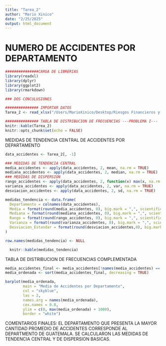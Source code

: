 ```yaml
---
title: "Tarea_2"
author: "Mario Xinico"
date: "2/25/2025"
output: html_document
---
```


# NUMERO DE ACCIDENTES POR DEPARTAMENTO
```r
###############CARGA DE LIBRERIAS 
library(readxl)
library(dplyr)
library(ggplot2)
library(rmarkdown)

### DOS CONCULUSIONES

############### IMPORTAR DATOS
Tarea_2 <- read_xlsx("/Users/MarioXinico/Desktop/Riesgos Financieros y Ciencias Actuariales/Estadística/BASES_TAREAS/Datos_INE.xlsx")

############### TABLA DE DISTRIBUCION DE FRECUENCIAS ---PROBLEMA I---
knitr::kable(Tarea_2)
knitr::opts_chunk$set(echo = FALSE)
```
MEDIDAS DE TENDENCIA CENTRAL DE ACCIDENTES POR DEPARTAMENTO
```r
data_accidentes <- Tarea_2[, -1]

### MEDIDAS DE TENDENCIA CENTRAL
media_accidentes <- apply(data_accidentes, 2, mean, na.rm = TRUE)
mediana_accidentes <- apply(data_accidentes, 2, median, na.rm = TRUE)
### MEDIDAS DE DISPERSION
rango_accidentes <- apply(data_accidentes, 2, function(x) max(x, na.rm = TRUE) - min(x, na.rm = TRUE))
varianza_accidentes <- apply(data_accidentes, 2, var, na.rm = TRUE)
desviacion_accidentes <- apply(data_accidentes, 2, sd, na.rm = TRUE)

medidas_tendencia <- data.frame(
  Departamento = colnames(data_accidentes),
  Media = format(round(media_accidentes, 0), big.mark = ",", scientific = FALSE),
  Mediana = format(round(mediana_accidentes, 0), big.mark = ",", scientific = FALSE),
  Rango = format(round(rango_accidentes, 0), big.mark = ",", scientific = FALSE),
  Varianza = format(round(varianza_accidentes, 0), big.mark = ",", scientific = FALSE),
  Desviacion_Estandar = format(round(desviacion_accidentes,0), big.mark = ",", scientific = FALSE)
)

row.names(medidas_tendencia) <- NULL

  knitr::kable(medidas_tendencia)
```

TABLA DE DISTRIBUCION DE FRECUENCIAS COMPLEMENTADA
```r
media_accidentes_final <- media_accidentes[!names(media_accidentes) == "República"]
media_ordenada <- sort(media_accidentes_final, decreasing = TRUE)

barplot(media_ordenada,
        main = "Media de Accidentes por Departamento",
        col = "skyblue",
        las = 2,
        names.arg = names(media_ordenada),
        cex.names = 0.8,
        ylim = c(0, max(media_ordenada) + 1000),
        border = "white")
```

COMENTARIOS FINALES:
EL DEPARTAMENTO QUE PRESENTA LA MAYOR CANTIDAD PROMEDIO DE ACCIDENTES CORRESPONDE AL DEPARTMENTO DE GUATEMALA. SE CALCULARON LAS MEDIDAS DE TENDENCIA CENTRAL Y DE DISPERSION BASICAS. 

